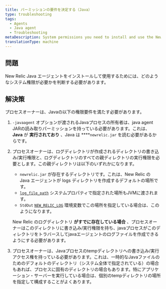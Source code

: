 ```yaml
---
title: パーミッションの要件を決定する（Java）
type: troubleshooting
tags:
  - Agents
  - Java agent
  - Troubleshooting
metaDescription: System permissions you need to install and use the New Relic PHP agent.
translationType: machine
---
```


## 問題

New Relic Java エージェントをインストールして使用するためには、どのようなシステム権限が必要かを判断する必要があります。

## 解決策

プロセスオーナーは、Javaの以下の権限要件を満たす必要があります。

1. `-javaagent` オプションが渡されるJavaプロセスの所有者は、java agent JARの読み取りパーミッションを持っている必要があります。これは、 **Java** が **実行されており** 、Java は \*\*\*\*`newrelic.jar` を読む必要があるからです。

2. プロセスオーナーは、ログディレクトリが作成されるディレクトリの書き込み/実行権限と、ログディレクトリのすべての親ディレクトリの実行権限を必要とします。この親ディレクトリは以下のいずれかになります。

   * `newrelic.jar` が存在するディレクトリです。これは、New Relic の Java エージェントが logs ディレクトリを作成するデフォルトの場所です。
   * [`log_file_path`](/docs/agents/java-agent/configuration/java-agent-configuration-config-file#cfg-log_file_path) システムプロパティで指定された場所もJVMに渡されます。
   * `StdOut` [`NEW_RELIC_LOG`](/docs/agents/java-agent/configuration/java-agent-configuration-config-file#ev-NEW_RELIC_LOG) 環境変数でこの場所を指定している場合は、このようになります。

   New Relic のログディレクトリ **がすでに存在している場合** 、プロセスオーナーはこのディレクトリに書き込み/実行権限を持ち、javaプロセスがこのディレクトリをトラバースしてjavaエージェントのログファイルを作成できるようにする必要があります。

3. プロセスオーナーは、Javaプロセスのtempディレクトリへの書き込み/実行アクセス権を持っている必要があります。これは、一時的なJavaファイルのためのデフォルトのディレクトリ（システム全体で指定されている）の場合もあれば、プロセスに固有のディレクトリの場合もあります。特にアプリケーション・サーバーを実行している場合は、個別のtempディレクトリの場所を指定して構成することがよくあります。
